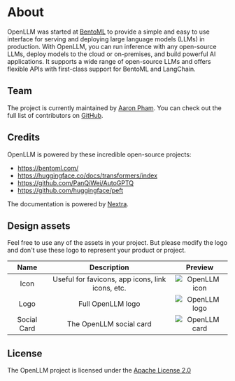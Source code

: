 # About

OpenLLM was started at [BentoML](https://bentoml.com) to provide a simple
and easy to use interface for serving and deploying large language models (LLMs)
in production. With OpenLLM, you can run inference with any open-source LLMs, deploy models to the
cloud or on-premises, and build powerful AI applications. It supports a wide range of open-source LLMs and
offers flexible APIs with first-class support for BentoML and LangChain.

## Team

The project is currently maintained by [Aaron Pham](https://twitter.com/aarnphm_). You can check out
the full list of contributors on [GitHub](https://github.com/bentoml/OpenLLM/graphs/contributors).

## Credits

OpenLLM is powered by these incredible open-source projects:

- https://bentoml.com/
- https://huggingface.co/docs/transformers/index
- https://github.com/PanQiWei/AutoGPTQ
- https://github.com/huggingface/peft

The documentation is powered by [Nextra](https://nextra.site/).

## Design assets

Feel free to use any of the assets in your project. But please modify
the logo and don't use these logo to represent your product or project.

|    Name     |                   Description                    |                Preview                |
| :---------: | :----------------------------------------------: | :-----------------------------------: |
|    Icon     | Useful for favicons, app icons, link icons, etc. | ![OpenLLM icon](/favicon/favicon.svg) |
|    Logo     |                Full OpenLLM logo                 |      ![OpenLLM logo](/logo.svg)       |
| Social Card |             The OpenLLM social card              |       ![OpenLLM card](/og.png)        |

## License

The OpenLLM project is licensed under the [Apache License 2.0](https://www.apache.org/licenses/LICENSE-2.0)
